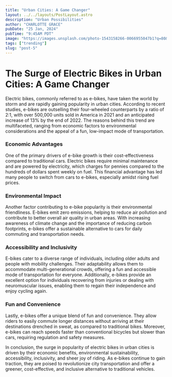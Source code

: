 ```yaml
---
title: "Urban Cities: A Game Changer"
layout: ../../layouts/PostLayout.astro
description: "Urban Possibilities"
author: "CHARLOTTE GRACE"
pubDate: "25 Jan, 2024"
pubTime: "9:45AM PDT"
image: "https://images.unsplash.com/photo-1543158266-0066955047b1?q=80&w=2340&auto=format&fit=crop&ixlib=rb-4.0.3&ixid=M3wxMjA3fDB8MHxwaG90by1wYWdlfHx8fGVufDB8fHx8fA%3D%3D"
tags: ["trending"]
slug: "post-5"
---
```


# The Surge of Electric Bikes in Urban Cities: A Game Changer

Electric bikes, commonly referred to as e-bikes, have taken the world by storm and are rapidly gaining popularity in urban cities. According to recent studies, e-bikes are outselling their four-wheeled counterparts by a ratio of 2:1, with over 500,000 units sold in America in 2021 and an anticipated increase of 13% by the end of 2022. The reasons behind this trend are multifaceted, ranging from economic factors to environmental considerations and the appeal of a fun, low-impact mode of transportation.

### Economic Advantages

One of the primary drivers of e-bike growth is their cost-effectiveness compared to traditional cars. Electric bikes require minimal maintenance and are powered by electricity, which charges for pennies compared to the hundreds of dollars spent weekly on fuel. This financial advantage has led many people to switch from cars to e-bikes, especially amidst rising fuel prices.

### Environmental Impact

Another factor contributing to e-bike popularity is their environmental friendliness. E-bikes emit zero emissions, helping to reduce air pollution and contribute to better overall air quality in urban areas. With increasing awareness of climate change and the importance of reducing carbon footprints, e-bikes offer a sustainable alternative to cars for daily commuting and transportation needs.

### Accessibility and Inclusivity

E-bikes cater to a diverse range of individuals, including older adults and people with mobility challenges. Their adaptability allows them to accommodate multi-generational crowds, offering a fun and accessible mode of transportation for everyone. Additionally, e-bikes provide an excellent option for individuals recovering from injuries or dealing with neuromuscular issues, enabling them to regain their independence and enjoy cycling again.

### Fun and Convenience

Lastly, e-bikes offer a unique blend of fun and convenience. They allow riders to easily commute longer distances without arriving at their destinations drenched in sweat, as compared to traditional bikes. Moreover, e-bikes can reach speeds faster than conventional bicycles but slower than cars, requiring regulation and safety measures.

In conclusion, the surge in popularity of electric bikes in urban cities is driven by their economic benefits, environmental sustainability, accessibility, inclusivity, and sheer joy of riding. As e-bikes continue to gain traction, they are poised to revolutionize city transportation and offer a greener, cost-effective, and inclusive alternative to traditional vehicles.
